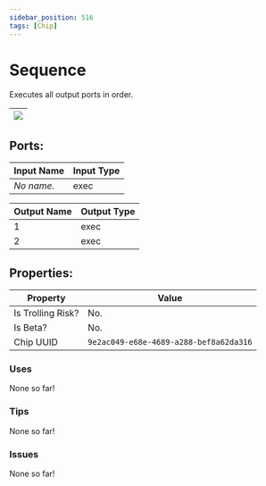 ```yaml
---
sidebar_position: 516
tags: [Chip]
---
```


# Sequence


Executes all output ports in order.

| ![](https://images-ext-2.discordapp.net/external/MPmIaQzlEPmgGWlgi-WxBBXt0Bjv_zWPkg1y1f_sy3s/https/www.recroomcircuits.com/image/circuit/absolute-value?width=206&height=108) |
|-----|

## Ports:

| Input Name | Input Type |
|-----------|-----------|
| *No name.* | exec |

| Output Name | Output Type |
|-----------|-----------|
| 1 | exec |
| 2 | exec |

## Properties:

| Property  | Value |
|-------------------|-----------|
| Is Trolling Risk? | No. |
| Is Beta? | No. |
| Chip UUID | `9e2ac049-e68e-4689-a288-bef8a62da316` |

### Uses

None so far!

### Tips

None so far!

### Issues

None so far!